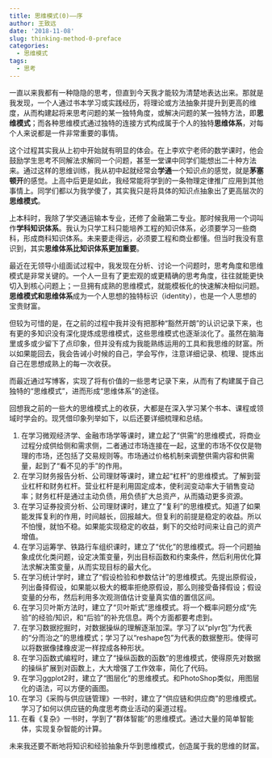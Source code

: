 ```yaml
---
title: 思维模式(0)——序
author: 王致远
date: '2018-11-08'
slug: thinking-method-0-preface
categories:
  - 思维模式
tags:
  - 思考
---
```


一直以来我都有一种隐隐的思考，但直到今天我才能较为清楚地表达出来。那就是我发现，一个人通过书本学习或实践经历，将理论或方法抽象并提升到更高的维度，从而构建起将来思考问题的某一独特角度，或解决问题的某一独特方法，即**思维模式**；而各种思维模式通过独特的连接方式构成属于个人的独特**思维体系**，对每个人来说都是一件非常重要的事情。

这个过程其实我从上初中开始就有明显的体会。在上李欢宁老师的数学课时，他会鼓励学生思考不同解法求解同一个问题，甚至一堂课中同学们能想出二十种方法来。通过这样的思维训练，我从初中起就经常会**学通**一个知识点的感觉，就是**茅塞顿开**的感觉。上高中后更是如此，我经常能将学到的一条物理定律推广应用到其他事情上。同学们都以为我学傻了，其实我只是将具体的知识点抽象出了更高层次的**思维模式**。

上本科时，我除了学交通运输本专业，还修了金融第二专业。那时候我用一个词叫作**学科知识体系**。我认为只学工科只能培养工程的知识体系，必须要学习一些商科，形成商科知识体系。未来要走得远，必须要工程和商业都懂。但当时我没有意识到，其实**思维体系比知识体系更加重要**。

最近在无领导小组面试过程中，我发现在分析、讨论一个问题时，思考角度和思维模式是非常关键的。一个人一旦有了更宏观的或更精确的思考角度，往往就能更快切入到核心问题上；一旦拥有成熟的思维模式，就能模板化的快速解决相似问题。**思维模式和思维体系**成为一个人思想的独特标识（identity），也是一个人思想的宝贵财富。

但较为可惜的是，在之前的过程中我并没有把那种“豁然开朗”的认识记录下来，也有更的多知识没有深化提炼成思维模式，这些思维模式也逐渐淡化了。虽然在脑海里或多或少留下了点印象，但并没有成为我能熟练运用的工具和我思维的财富。所以如果能回去，我会告诫小时候的自己，学会写作，注意详细记录、梳理、提炼出自己在思想成熟上的每一次收获。

而最近通过写博客，实现了将有价值的一些思考记录下来，从而有了构建属于自己独特的“思维模式”，进而形成“思维体系”的途径。

回想我之前的一些大的思维模式上的收获，大都是在深入学习某个书本、课程或领域时学会的。现凭借印象列举如下，以后还要详细梳理和总结。

1. 在学习微观经济学、金融市场学等课时，建立起了“供需”的思维模式，将商业过程分成供给侧和需求侧，二者通过市场连接在一起，这里的市场不仅仅是物理的市场，还包括了交易规则等。市场通过价格机制来调整供需内容和供需量，起到了“看不见的手”的作用。
2. 在学习财务报告分析、公司理财等课时，建立起“杠杆”的思维模式。了解到营业杠杆和财务杠杆。营业杠杆是利用固定成本，使利润变动率大于销售变动率；财务杠杆是通过主动负债，用负债扩大总资产，从而撬动更多资源。
3. 在学习证券投资分析、公司理财课时，建立了“复利”的思维模式。知道了如果能发挥复利的作用，时间越长，回报越大。但复利的前提是稳定的收益。所以不怕慢，就怕不稳。如果能实现稳定的收益，剩下的交给时间来让自己的资产增值。
4. 在学习运筹学、铁路行车组织课时，建立了“优化”的思维模式。将一个问题抽象成优化类问题，设定决策变量，列出目标函数和约束条件，然后利用优化算法求解决策变量，从而实现目标的最大化。
5. 在学习统计学时，建立了“假设检验和参数估计”的思维模式。先提出原假设，列出备择假设，如果能以极大的概率拒绝原假设，那么则接受备择假设；假设变量的分布，然后利用多次观测值估计变量真实值的置信区间。
6. 在学习贝叶斯方法时，建立了“贝叶斯式”思维模式。将一个概率问题分成“先验”的经验/知识，和“后验”的补充信息。两个方面都要考虑到。
7. 在学习数据挖掘时，对数据操纵的理解逐渐加深。学习了以“plyr包”为代表的“分而治之”的思维模式；学习了以“reshape包”为代表的数据整形。使得可以将数据像揉橡皮泥一样捏成各种形状。
8. 在学习函数式编程时，建立了“操纵函数的函数”的思维模式，使得原先对数据的操纵扩展到对函数上，大大增强了工作效率，简化了代码。
9. 在学习ggplot2时，建立了“图层化”的思维模式。和PhotoShop类似，用图层化的语法，可以方便的画图。
10. 在学习《采购与供应链管理》一书时，建立了“供应链和供应商”的思维模式。学习了如何以供应链的角度思考商业活动的渠道过程。
11. 在看《复杂》一书时，学到了“群体智能”的思维模式。通过大量的简单智能体，实现复杂智能的计算。

未来我还要不断地将知识和经验抽象升华到思维模式，创造属于我的思维的财富。
